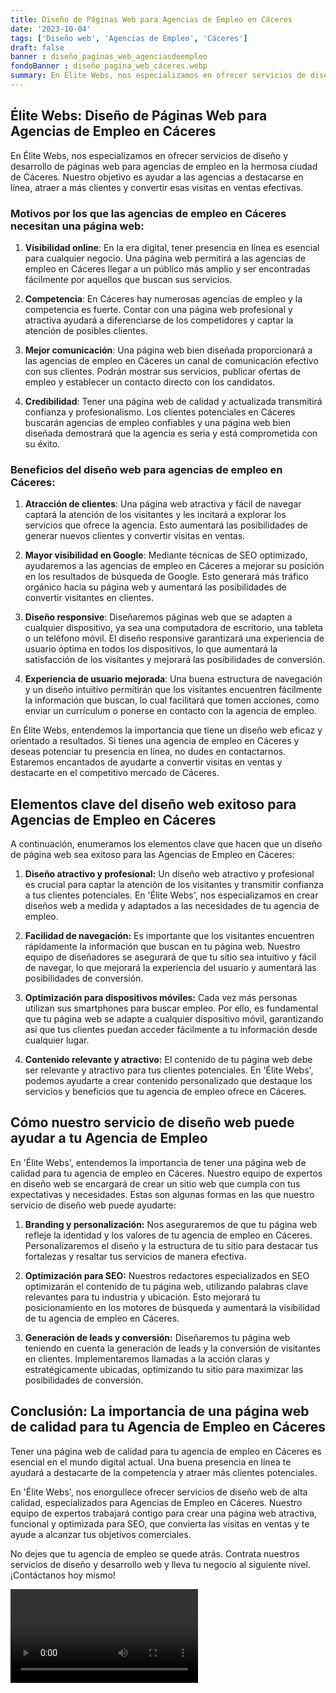 ```yaml
---
title: Diseño de Páginas Web para Agencias de Empleo en Cáceres
date: '2023-10-04'
tags: ['Diseño web', 'Agencias de Empleo', 'Cáceres']
draft: false
banner : diseño_paginas_web_agenciasdeempleo
fondoBanner : diseño_pagina_web_cáceres.webp
summary: En Élite Webs, nos especializamos en ofrecer servicios de diseño y desarrollo de páginas web para agencias de empleo en la hermosa ciudad de Cáceres. Nuestro objetivo es ayudar a las agencias a destacarse en línea, atraer a más clientes y convertir esas visitas en ventas efectivas.
---
```


## Élite Webs: Diseño de Páginas Web para Agencias de Empleo en Cáceres

En Élite Webs, nos especializamos en ofrecer servicios de diseño y desarrollo de páginas web para agencias de empleo en la hermosa ciudad de Cáceres. Nuestro objetivo es ayudar a las agencias a destacarse en línea, atraer a más clientes y convertir esas visitas en ventas efectivas.

### Motivos por los que las agencias de empleo en Cáceres necesitan una página web:

1. **Visibilidad online**: En la era digital, tener presencia en línea es esencial para cualquier negocio. Una página web permitirá a las agencias de empleo en Cáceres llegar a un público más amplio y ser encontradas fácilmente por aquellos que buscan sus servicios.

2. **Competencia**: En Cáceres hay numerosas agencias de empleo y la competencia es fuerte. Contar con una página web profesional y atractiva ayudará a diferenciarse de los competidores y captar la atención de posibles clientes.

3. **Mejor comunicación**: Una página web bien diseñada proporcionará a las agencias de empleo en Cáceres un canal de comunicación efectivo con sus clientes. Podrán mostrar sus servicios, publicar ofertas de empleo y establecer un contacto directo con los candidatos.

4. **Credibilidad**: Tener una página web de calidad y actualizada transmitirá confianza y profesionalismo. Los clientes potenciales en Cáceres buscarán agencias de empleo confiables y una página web bien diseñada demostrará que la agencia es seria y está comprometida con su éxito.

### Beneficios del diseño web para agencias de empleo en Cáceres:

1. **Atracción de clientes**: Una página web atractiva y fácil de navegar captará la atención de los visitantes y les incitará a explorar los servicios que ofrece la agencia. Esto aumentará las posibilidades de generar nuevos clientes y convertir visitas en ventas.

2. **Mayor visibilidad en Google**: Mediante técnicas de SEO optimizado, ayudaremos a las agencias de empleo en Cáceres a mejorar su posición en los resultados de búsqueda de Google. Esto generará más tráfico orgánico hacia su página web y aumentará las posibilidades de convertir visitantes en clientes.

3. **Diseño responsive**: Diseñaremos páginas web que se adapten a cualquier dispositivo, ya sea una computadora de escritorio, una tableta o un teléfono móvil. El diseño responsive garantizará una experiencia de usuario óptima en todos los dispositivos, lo que aumentará la satisfacción de los visitantes y mejorará las posibilidades de conversión.

4. **Experiencia de usuario mejorada**: Una buena estructura de navegación y un diseño intuitivo permitirán que los visitantes encuentren fácilmente la información que buscan, lo cual facilitará que tomen acciones, como enviar un currículum o ponerse en contacto con la agencia de empleo.

En Élite Webs, entendemos la importancia que tiene un diseño web eficaz y orientado a resultados. Si tienes una agencia de empleo en Cáceres y deseas potenciar tu presencia en línea, no dudes en contactarnos. Estaremos encantados de ayudarte a convertir visitas en ventas y destacarte en el competitivo mercado de Cáceres.

<GifSeo />

<Cta />

## Elementos clave del diseño web exitoso para Agencias de Empleo en Cáceres

A continuación, enumeramos los elementos clave que hacen que un diseño de página web sea exitoso para las Agencias de Empleo en Cáceres:

1. **Diseño atractivo y profesional:** Un diseño web atractivo y profesional es crucial para captar la atención de los visitantes y transmitir confianza a tus clientes potenciales. En 'Élite Webs', nos especializamos en crear diseños web a medida y adaptados a las necesidades de tu agencia de empleo.

2. **Facilidad de navegación:** Es importante que los visitantes encuentren rápidamente la información que buscan en tu página web. Nuestro equipo de diseñadores se asegurará de que tu sitio sea intuitivo y fácil de navegar, lo que mejorará la experiencia del usuario y aumentará las posibilidades de conversión.

3. **Optimización para dispositivos móviles:** Cada vez más personas utilizan sus smartphones para buscar empleo. Por ello, es fundamental que tu página web se adapte a cualquier dispositivo móvil, garantizando así que tus clientes puedan acceder fácilmente a tu información desde cualquier lugar.

4. **Contenido relevante y atractivo:** El contenido de tu página web debe ser relevante y atractivo para tus clientes potenciales. En 'Élite Webs', podemos ayudarte a crear contenido personalizado que destaque los servicios y beneficios que tu agencia de empleo ofrece en Cáceres.

## Cómo nuestro servicio de diseño web puede ayudar a tu Agencia de Empleo

En 'Élite Webs', entendemos la importancia de tener una página web de calidad para tu agencia de empleo en Cáceres. Nuestro equipo de expertos en diseño web se encargará de crear un sitio web que cumpla con tus expectativas y necesidades. Estas son algunas formas en las que nuestro servicio de diseño web puede ayudarte:

1. **Branding y personalización:** Nos aseguraremos de que tu página web refleje la identidad y los valores de tu agencia de empleo en Cáceres. Personalizaremos el diseño y la estructura de tu sitio para destacar tus fortalezas y resaltar tus servicios de manera efectiva.

2. **Optimización para SEO:** Nuestros redactores especializados en SEO optimizarán el contenido de tu página web, utilizando palabras clave relevantes para tu industria y ubicación. Esto mejorará tu posicionamiento en los motores de búsqueda y aumentará la visibilidad de tu agencia de empleo en Cáceres.

3. **Generación de leads y conversión:** Diseñaremos tu página web teniendo en cuenta la generación de leads y la conversión de visitantes en clientes. Implementaremos llamadas a la acción claras y estratégicamente ubicadas, optimizando tu sitio para maximizar las posibilidades de conversión.

## Conclusión: La importancia de una página web de calidad para tu Agencia de Empleo en Cáceres

Tener una página web de calidad para tu agencia de empleo en Cáceres es esencial en el mundo digital actual. Una buena presencia en línea te ayudará a destacarte de la competencia y atraer más clientes potenciales.

En 'Élite Webs', nos enorgullece ofrecer servicios de diseño web de alta calidad, especializados para Agencias de Empleo en Cáceres. Nuestro equipo de expertos trabajará contigo para crear una página web atractiva, funcional y optimizada para SEO, que convierta las visitas en ventas y te ayude a alcanzar tus objetivos comerciales.

No dejes que tu agencia de empleo se quede atrás. Contrata nuestros servicios de diseño y desarrollo web y lleva tu negocio al siguiente nivel. ¡Contáctanos hoy mismo!

<Video />

<CtaBot job='Agencias de Empleo' city='Cáceres'/>

<Gmaps query='Cáceres+españa+maps' />